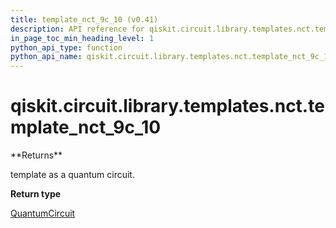 ```yaml
---
title: template_nct_9c_10 (v0.41)
description: API reference for qiskit.circuit.library.templates.nct.template_nct_9c_10 in qiskit v0.41
in_page_toc_min_heading_level: 1
python_api_type: function
python_api_name: qiskit.circuit.library.templates.nct.template_nct_9c_10
---
```


<span id="qiskit-circuit-library-templates-nct-template-nct-9c-10" />

# qiskit.circuit.library.templates.nct.template\_nct\_9c\_10

<Function id="qiskit.circuit.library.templates.nct.template_nct_9c_10" isDedicatedPage={true} github="https://github.com/qiskit/qiskit/tree/stable/0.23/qiskit/circuit/library/templates/nct/template_nct_9c_10.py" signature="template_nct_9c_10()">
  **Returns**

  template as a quantum circuit.

  **Return type**

  [QuantumCircuit](qiskit.circuit.QuantumCircuit "qiskit.circuit.QuantumCircuit")
</Function>

